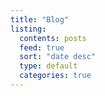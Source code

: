 ```yaml
---
title: "Blog"
listing:
  contents: posts
  feed: true
  sort: "date desc"
  type: default
  categories: true
---
```


